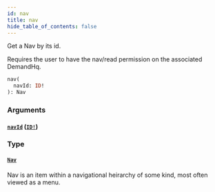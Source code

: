 ```yaml
---
id: nav
title: nav
hide_table_of_contents: false
---
```



Get a Nav by its id.
            
Requires the user to have the nav/read permission on the associated DemandHq.

```graphql
nav(
  navId: ID!
): Nav
```


### Arguments

#### [`navId`](#) ([`ID!`](/developers/demandhq-apis/demand-api/graphql/reference/scalars/id))




### Type

#### [`Nav`](/developers/demandhq-apis/demand-api/graphql/reference/objects/nav)

Nav is an item within a navigational heirarchy of some kind, most often viewed as a menu.




